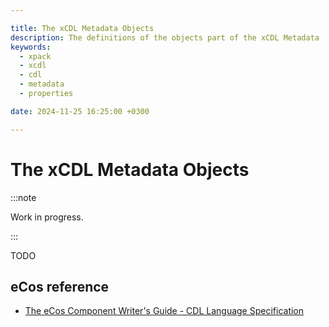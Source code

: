 ```yaml
---

title: The xCDL Metadata Objects
description: The definitions of the objects part of the xCDL Metadata
keywords:
  - xpack
  - xcdl
  - cdl
  - metadata
  - properties

date: 2024-11-25 16:25:00 +0300

---
```


# The xCDL Metadata Objects

:::note

Work in progress.

:::

TODO

## eCos reference

- [The eCos Component Writer's Guide - CDL Language Specification](https://ecos.sourceware.org/docs-latest/cdl-guide/reference.html)
